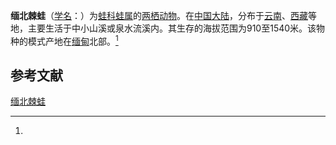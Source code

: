 {{Speciesbox
| name = 缅北棘蛙
| status = 
| status_system = 
| image = 
| genus = Rana
| species = arnoldi
| authority = (Dubois, 1975)<ref name='id5007'>{{cite web| url =http://www.bioinfo.cn/db05/BjdwSpecies.php?action=view&id=5007| title =缅北棘蛙| work =《中国动物物种编目数据库》| publisher =中国科学院微生物研究所| author =中国科学院动物研究所| accessdate =2009-04-11| deadurl =yes| archiveurl =https://web.archive.org/web/20160305051958/http://www.bioinfo.cn/db05/BjdwSpecies.php?action=view&id=5007| archivedate =2016-03-05}}</ref>
}}

'''缅北棘蛙'''（[[学名|学名]]：{{lang|la|''Rana arnoldi''}}）为[[蛙科|蛙科]][[蛙属|蛙属]]的[[两栖动物|两栖动物]]。在[[中国大陆|中国大陆]]，分布于[[云南|云南]]、[[西藏|西藏]]等地，主要生活于中小山溪或泉水流溪内。其生存的海拔范围为910至1540米。该物种的模式产地在[[缅甸|缅甸]]北部。<ref name='id5007'/>

== 参考文献 ==
{{reflist}}

{{Wikispecies|Rana arnoldi}}
{{Taxonbar|from=Q24680045}}

[[Category:蛙属|缅北棘蛙]]


{{amphibian-stub}}